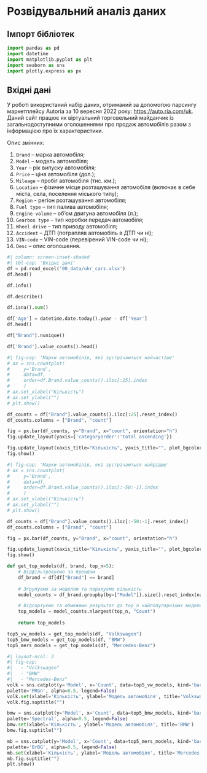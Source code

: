 # Розвідувальний аналіз даних

## Імпорт бібліотек

```python
import pandas as pd
import datetime
import matplotlib.pyplot as plt
import seaborn as sns
import plotly.express as px
```

## Вхідні дані

У роботі використаний набір даних, отриманий за допомогою парсингу маркетплейсу Autoria за 10 вересня 2022 року: <https://auto.ria.com/uk>. Даний сайт працює як віртуальний торговельний майданчик із загальнодоступними оголошеннями про продаж автомобілів разом з інформацією про їх характеристики.

Опис змінних:

1. `Brand` – марка автомобіля;
1. `Model` – модель автомобіля;
1. `Year` – рік випуску автомобіля;
1. `Price` – ціна автомобіля (дол.);
1. `Mileage` – пробіг автомобіля (тис. км.);
1. `Location` – фізичне місце розташування автомобіля (включає в себе міста, села, поселення міського типу);
1. `Region` - регіон розташування автомобіля;
1. `Fuel type` – тип палива автомобіля;
1. `Engine volume` – об‘єм двигуна автомобіля (л.);
1. `Gearbox type` – тип коробки передач автомобіля;
1. `Wheel drive` – тип приводу автомобіля;
1. `Accident` – ДТП (потрапляв автомобіль в ДТП чи ні);
1. `VIN-code` – VIN-code (перевірений VIN-code чи ні);
1. `Desc` – опис оголошення.

```python
#| column: screen-inset-shaded
#| tbl-cap: 'Вхідні дані'
df = pd.read_excel('00_data/ukr_cars.xlsx')
df.head()
```

```python
df.info()
```

```python
df.describe()
```

```python
df.isna().sum()
```

```python
df['Age'] = datetime.date.today().year - df['Year']
df.head()
```

```python
df["Brand"].nunique()
```


```python
df['Brand'].value_counts().head()
```

```python
#| fig-cap: 'Марки автомобілів, які зустрічаються найчастіше'
# ax = sns.countplot(
#     y='Brand',
#     data=df,
#     order=df.Brand.value_counts().iloc[:25].index
#     )
# ax.set_xlabel("Кількість")
# ax.set_ylabel("")
# plt.show()

df_counts = df["Brand"].value_counts().iloc[:25].reset_index()
df_counts.columns = ["Brand", "count"]

fig = px.bar(df_counts, y="Brand", x="count", orientation="h")
fig.update_layout(yaxis={'categoryorder':'total ascending'})

fig.update_layout(xaxis_title="Кількість", yaxis_title="", plot_bgcolor='rgba(0,0,0,0)')
fig.show()
```

```python
#| fig-cap: 'Марки автомобілів, які зустрічаються найрідше'
# ax = sns.countplot(
#     y='Brand',
#     data=df,
#     order=df.Brand.value_counts().iloc[:-50:-1].index
#     )
# ax.set_xlabel("Кількість")
# ax.set_ylabel("")
# plt.show()

df_counts = df["Brand"].value_counts().iloc[:-50:-1].reset_index()
df_counts.columns = ["Brand", "count"]

fig = px.bar(df_counts, y="Brand", x="count", orientation="h")

fig.update_layout(xaxis_title="Кількість", yaxis_title="", plot_bgcolor='rgba(0,0,0,0)')
fig.show()
```

```python
def get_top_models(df, brand, top_n=5):
    # Відфільтровуємо за брендом
    df_brand = df[df["Brand"] == brand]
    
    # Згрупуємо за моделлю та порахуємо кількість
    model_counts = df_brand.groupby(by=["Model"]).size().reset_index(name="Count")

    # Відсортуємо та обмежимо результат до top_n найпопулярніших моделей
    top_models = model_counts.nlargest(top_n, "Count")
    
    return top_models
```

```python
top5_vw_models = get_top_models(df, "Volkswagen")
top5_bmw_models = get_top_models(df, "BMW")
top5_mers_models = get_top_models(df, "Mercedes-Benz")
```


```python
#| layout-ncol: 3
#| fig-cap: 
#|   - "Volkswagen"
#|   - "BMW"
#|   - "Mercedes-Benz"
volk = sns.catplot(y='Model', x='Count', data=top5_vw_models, kind='bar',
palette='PRGn', alpha=0.5, legend=False)
volk.set(xlabel='Кількість', ylabel='Модель автомобіля', title='Volkswagen')
volk.fig.suptitle("")

bmw = sns.catplot(y='Model', x='Count', data=top5_bmw_models, kind='bar',
palette='Spectral', alpha=0.5, legend=False)
bmw.set(xlabel='Кількість', ylabel='Модель автомобіля', title='BMW')
bmw.fig.suptitle("")

mb = sns.catplot(y='Model', x='Count', data=top5_mers_models, kind='bar',
palette='BrBG', alpha=0.5, legend=False)
mb.set(xlabel='Кількість', ylabel='Модель автомобіля', title='Mercedes-Benz')
mb.fig.suptitle("")
plt.show()
```